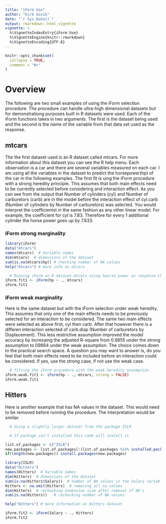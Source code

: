 ```yaml
---
title: "iForm Use"
author: "Kirk Gosik"
date: "`r Sys.Date()`"
output: rmarkdown::html_vignette
vignette: >
  %\VignetteIndexEntry{iForm Use}
  %\VignetteEngine{knitr::rmarkdown}
  %\VignetteEncoding{UTF-8}
---
```


```r
knitr::opts_chunk$set(
  collapse = TRUE,
  comment = "#>"
)
```


# Overview

The following are two small examples of using the iForm selection procedure. The procedure can handle ultra-high dimensional datasets but for demonstrationg purposes built in R datasets were used. Each of the iForm functions takes in two arguments. The first is the dataset being used and the second is the name of the variable from that data set used as the response.


## mtcars

The the first dataset used is an R dataset called mtcars. For more information about this dataset you can see the R help menu. Each observation is a car and there are several variables measured on each car. I am using all the variables in the dataset to predict the horsepower(hp) of the car in the following examples. The first fit is uing the iForm procedure with a strong heredity principle. This assumes that both main effects need to be currently selected before considering and interaction effect. As you can see from the output that Number of cylinders (cyl) and Number of carburetors (carb) are in the model before the interaction effect of cyl.carb (Number of cylinders by Number of carburetors) was selected. You would interpret the coefficientst in the same fashion as any other linear model. For example, the coefficient for cyl is 7.83. Therefore for every 1 additional cylinder the horse power goes up by 7.833.


### iForm strong marginality
```r
library(iForm)
data("mtcars")
names(mtcars)  # Variable names
dim(mtcars)  # dimensions of the dataset
sum(is.na(mtcars$hp)) # checking number of NA values
help("mtcars") # more info on mtcars

  # Running iForm on R dataset mtcars using hourse power as response (hp)
iForm.fit1 <- iForm(hp ~ ., mtcars)
iForm.fit1
```


### iForm weak marginality

Here is the same dataset but with the iForm seleciton under weak heredity. This assumes that only one of the main effects needs to be previously selected for an interaction to be considered. The same two main effects were selected as above first, cyl then carb. After that however there is a differen interaction selected of carb.disp (Number of carburetors by Displacement). This less restrictive assumption improved the model accuracy by incresaing the adjusted R-square from 0.9855 under the strong assumption to 09864 under the weak assumption. The choice comes down to the practical search space. A question you may want to answer is, do you feel that both main effects need to be included before an interaction could be considered. If yes, use the strong case, if not use the weak case.


```r
  # fitting the iForm procedure with the weak heredity assumption
iForm.weak.fit1 <- iForm(hp ~ ., mtcars, strong = FALSE)
iForm.weak.fit1
```


## Hitters

Here is another example that has NA values in the dataset. This would need to be removed before running the procedure. The interpretation would be similar.

```r
  # Using a slightly larger dataset from the package ISLR

  # If package isn't installed this code will install it

list.of.packages <- c("ISLR")
new.packages <- list.of.packages[!(list.of.packages %in% installed.packages()[,"Package"])]
if(length(new.packages)) install.packages(new.packages)
```



```r
library(ISLR)
data("Hitters")
names(Hitters)  # Variable names
dim(Hitters)  # dimensions of the dataset
sum(is.na(Hitters$Salary))  # number of NA values in the Salary variable
Hitters <- na.omit(Hitters)  # removing all na values
dim(Hitters)  # rechecking dimension size after removal of NA's
sum(is.na(Hitters))   # rechecking number of NA values
```



```r
help("Hitters") # more information on Hitters dataset

iForm.fit2 <- iForm(Salary ~ ., Hitters)
iForm.fit2
```
